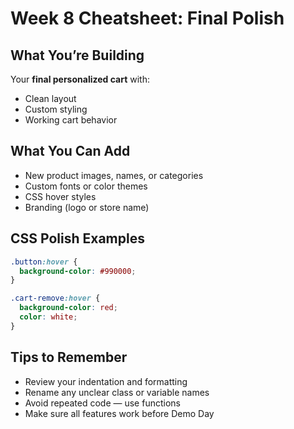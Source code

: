 # Week 8 Cheatsheet: Final Polish

## What You’re Building

Your **final personalized cart** with:

- Clean layout
- Custom styling
- Working cart behavior

## What You Can Add

- New product images, names, or categories
- Custom fonts or color themes
- CSS hover styles
- Branding (logo or store name)

## CSS Polish Examples

```css
.button:hover {
  background-color: #990000;
}

.cart-remove:hover {
  background-color: red;
  color: white;
}
```

## Tips to Remember

- Review your indentation and formatting
- Rename any unclear class or variable names
- Avoid repeated code — use functions
- Make sure all features work before Demo Day
